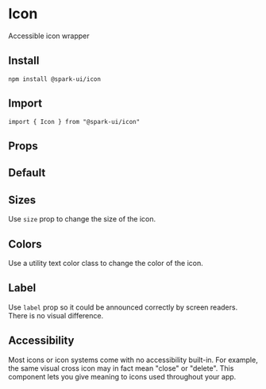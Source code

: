 


<Meta of={IconStories} />

# Icon

Accessible icon wrapper

## Install

```
npm install @spark-ui/icon
```

## Import

```
import { Icon } from "@spark-ui/icon"
```

## Props

<ArgsTable of={Icon} />

## Default

<Canvas>
  <Story of={IconStories.Default} />
</Canvas>

## Sizes

Use `size` prop to change the size of the icon.

<Canvas>
  <Story of={IconStories.Sizes} />
</Canvas>

## Colors

Use a utility text color class to change the color of the icon.

<Canvas>
  <Story of={IconStories.Colors} />
</Canvas>

## Label

Use `label` prop so it could be announced correctly by screen readers. There is no visual difference.

<Canvas>
  <Story of={IconStories.Label} />
</Canvas>

## Accessibility

Most icons or icon systems come with no accessibility built-in. For example, the same visual cross icon may in fact mean "close" or "delete". This component lets you give meaning to icons used throughout your app.

